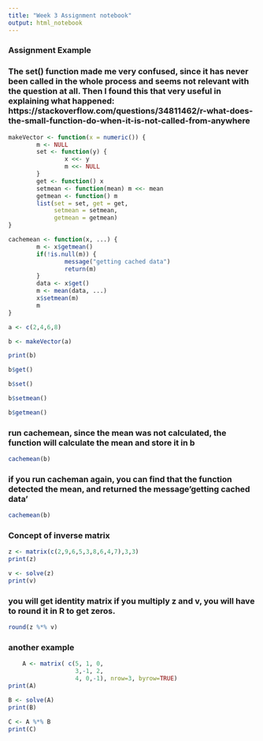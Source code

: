 ```yaml
---
title: "Week 3 Assignment notebook"
output: html_notebook
---
```

### Assignment Example
### The set() function made me very confused, since it has never been called in the whole process and seems not relevant with the question at all. Then I found this that very useful in explaining what happened: https://stackoverflow.com/questions/34811462/r-what-does-the-small-function-do-when-it-is-not-called-from-anywhere
```r
makeVector <- function(x = numeric()) {
        m <- NULL
        set <- function(y) {
                x <<- y
                m <<- NULL
        }
        get <- function() x
        setmean <- function(mean) m <<- mean
        getmean <- function() m
        list(set = set, get = get,
             setmean = setmean,
             getmean = getmean)
}

cachemean <- function(x, ...) {
        m <- x$getmean()
        if(!is.null(m)) {
                message("getting cached data")
                return(m)
        }
        data <- x$get()
        m <- mean(data, ...)
        x$setmean(m)
        m
}
```

```r
a <- c(2,4,6,8)
```

```r
b <- makeVector(a)
```

```r
print(b)
```

```r
b$get()
```

```r
b$set()
```

```r
b$setmean()
```
```r
b$getmean()
```
### run cachemean, since the mean was not calculated, the function will calculate the mean and store it in b

```r
cachemean(b)
```

### if you run cacheman again, you can find that the function detected the mean, and returned the message'getting cached data'

```r
cachemean(b)
```
### Concept of inverse matrix

```r
z <- matrix(c(2,9,6,5,3,8,6,4,7),3,3)
print(z)
```

```r
v <- solve(z)
print(v)
```
### you will get identity matrix if you multiply z and v, you will have to round it in R to get zeros.
```r
round(z %*% v)
```
### another example

```r
    A <- matrix( c(5, 1, 0,
                   3,-1, 2,
                   4, 0,-1), nrow=3, byrow=TRUE)
print(A)
```
```r
B <- solve(A)
print(B)
```
```r
C <- A %*% B
print(C)
```


